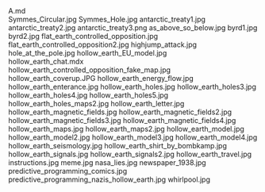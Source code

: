     
<div className="w-full md:max-w-[80rem] float-right italic">
	<MD_A_md />
	A.md
</div>
<PopImage className="sm:float-right clear-right m-auto sm:m-1 sm:ml-4" src={JPG_Symmes_Circular_jpg} alt="Symmes_Circular.jpg">
	Symmes_Circular.jpg
</PopImage>
<PopImage className="sm:float-left clear-left m-auto sm:m-1 sm:mr-4" src={JPG_Symmes_Hole_jpg} alt="Symmes_Hole.jpg">
	Symmes_Hole.jpg
</PopImage>
<PopImage className="sm:float-right clear-right m-auto sm:m-1 sm:ml-4" src={JPG_antarctic_treaty1_jpg} alt="antarctic_treaty1.jpg">
	antarctic_treaty1.jpg
</PopImage>
<PopImage className="sm:float-left clear-left m-auto sm:m-1 sm:mr-4" src={JPG_antarctic_treaty2_jpg} alt="antarctic_treaty2.jpg">
	antarctic_treaty2.jpg
</PopImage>
<PopImage className="sm:float-right clear-right m-auto sm:m-1 sm:ml-4" src={PNG_antarctic_treaty3_png} alt="antarctic_treaty3.png">
	antarctic_treaty3.png
</PopImage>
<PopImage className="sm:float-left clear-left m-auto sm:m-1 sm:mr-4" src={JPG_as_above_so_below_jpg} alt="as_above_so_below.jpg">
	as_above_so_below.jpg
</PopImage>
<PopImage className="sm:float-right clear-right m-auto sm:m-1 sm:ml-4" src={JPG_byrd1_jpg} alt="byrd1.jpg">
	byrd1.jpg
</PopImage>
<PopImage className="sm:float-left clear-left m-auto sm:m-1 sm:mr-4" src={JPG_byrd2_jpg} alt="byrd2.jpg">
	byrd2.jpg
</PopImage>
<PopImage className="sm:float-right clear-right m-auto sm:m-1 sm:ml-4" src={JPG_flat_earth_controlled_opposition_jpg} alt="flat_earth_controlled_opposition.jpg">
	flat_earth_controlled_opposition.jpg
</PopImage>
<PopImage className="sm:float-left clear-left m-auto sm:m-1 sm:mr-4" src={JPG_flat_earth_controlled_opposition2_jpg} alt="flat_earth_controlled_opposition2.jpg">
	flat_earth_controlled_opposition2.jpg
</PopImage>
<PopImage className="sm:float-right clear-right m-auto sm:m-1 sm:ml-4" src={JPG_highjump_attack_jpg} alt="highjump_attack.jpg">
	highjump_attack.jpg
</PopImage>
<PopImage className="sm:float-left clear-left m-auto sm:m-1 sm:mr-4" src={JPG_hole_at_the_pole_jpg} alt="hole_at_the_pole.jpg">
	hole_at_the_pole.jpg
</PopImage>
<PopImage className="sm:float-right clear-right m-auto sm:m-1 sm:ml-4" src={JPG_hollow_earth_EU_model_jpg} alt="hollow_earth_EU_model.jpg">
	hollow_earth_EU_model.jpg
</PopImage>
<div className="w-full md:max-w-[80rem] float-right italic">
	<MDX_hollow_earth_chat_mdx />
	hollow_earth_chat.mdx
</div>
<PopImage className="sm:float-left clear-left m-auto sm:m-1 sm:mr-4" src={JPG_hollow_earth_controlled_opposition_fake_map_jpg} alt="hollow_earth_controlled_opposition_fake_map.jpg">
	hollow_earth_controlled_opposition_fake_map.jpg
</PopImage>
<PopImage className="sm:float-right clear-right m-auto sm:m-1 sm:ml-4" src={JPG_hollow_earth_coverup_JPG} alt="hollow_earth_coverup.JPG">
	hollow_earth_coverup.JPG
</PopImage>
<PopImage className="sm:float-left clear-left m-auto sm:m-1 sm:mr-4" src={JPG_hollow_earth_energy_flow_jpg} alt="hollow_earth_energy_flow.jpg">
	hollow_earth_energy_flow.jpg
</PopImage>
<PopImage className="sm:float-right clear-right m-auto sm:m-1 sm:ml-4" src={JPG_hollow_earth_enterance_jpg} alt="hollow_earth_enterance.jpg">
	hollow_earth_enterance.jpg
</PopImage>
<PopImage className="sm:float-left clear-left m-auto sm:m-1 sm:mr-4" src={JPG_hollow_earth_holes_jpg} alt="hollow_earth_holes.jpg">
	hollow_earth_holes.jpg
</PopImage>
<PopImage className="sm:float-right clear-right m-auto sm:m-1 sm:ml-4" src={JPG_hollow_earth_holes3_jpg} alt="hollow_earth_holes3.jpg">
	hollow_earth_holes3.jpg
</PopImage>
<PopImage className="sm:float-left clear-left m-auto sm:m-1 sm:mr-4" src={JPG_hollow_earth_holes4_jpg} alt="hollow_earth_holes4.jpg">
	hollow_earth_holes4.jpg
</PopImage>
<PopImage className="sm:float-right clear-right m-auto sm:m-1 sm:ml-4" src={JPG_hollow_earth_holes5_jpg} alt="hollow_earth_holes5.jpg">
	hollow_earth_holes5.jpg
</PopImage>
<PopImage className="sm:float-left clear-left m-auto sm:m-1 sm:mr-4" src={JPG_hollow_earth_holes_maps2_jpg} alt="hollow_earth_holes_maps2.jpg">
	hollow_earth_holes_maps2.jpg
</PopImage>
<PopImage className="sm:float-right clear-right m-auto sm:m-1 sm:ml-4" src={JPG_hollow_earth_letter_jpg} alt="hollow_earth_letter.jpg">
	hollow_earth_letter.jpg
</PopImage>
<PopImage className="sm:float-left clear-left m-auto sm:m-1 sm:mr-4" src={JPG_hollow_earth_magnetic_fields_jpg} alt="hollow_earth_magnetic_fields.jpg">
	hollow_earth_magnetic_fields.jpg
</PopImage>
<PopImage className="sm:float-right clear-right m-auto sm:m-1 sm:ml-4" src={JPG_hollow_earth_magnetic_fields2_jpg} alt="hollow_earth_magnetic_fields2.jpg">
	hollow_earth_magnetic_fields2.jpg
</PopImage>
<PopImage className="sm:float-left clear-left m-auto sm:m-1 sm:mr-4" src={JPG_hollow_earth_magnetic_fields3_jpg} alt="hollow_earth_magnetic_fields3.jpg">
	hollow_earth_magnetic_fields3.jpg
</PopImage>
<PopImage className="sm:float-right clear-right m-auto sm:m-1 sm:ml-4" src={JPG_hollow_earth_magnetic_fields4_jpg} alt="hollow_earth_magnetic_fields4.jpg">
	hollow_earth_magnetic_fields4.jpg
</PopImage>
<PopImage className="sm:float-left clear-left m-auto sm:m-1 sm:mr-4" src={JPG_hollow_earth_maps_jpg} alt="hollow_earth_maps.jpg">
	hollow_earth_maps.jpg
</PopImage>
<PopImage className="sm:float-right clear-right m-auto sm:m-1 sm:ml-4" src={JPG_hollow_earth_maps2_jpg} alt="hollow_earth_maps2.jpg">
	hollow_earth_maps2.jpg
</PopImage>
<PopImage className="sm:float-left clear-left m-auto sm:m-1 sm:mr-4" src={JPG_hollow_earth_model_jpg} alt="hollow_earth_model.jpg">
	hollow_earth_model.jpg
</PopImage>
<PopImage className="sm:float-right clear-right m-auto sm:m-1 sm:ml-4" src={JPG_hollow_earth_model2_jpg} alt="hollow_earth_model2.jpg">
	hollow_earth_model2.jpg
</PopImage>
<PopImage className="sm:float-left clear-left m-auto sm:m-1 sm:mr-4" src={JPG_hollow_earth_model3_jpg} alt="hollow_earth_model3.jpg">
	hollow_earth_model3.jpg
</PopImage>
<PopImage className="sm:float-right clear-right m-auto sm:m-1 sm:ml-4" src={JPG_hollow_earth_model4_jpg} alt="hollow_earth_model4.jpg">
	hollow_earth_model4.jpg
</PopImage>
<PopImage className="sm:float-left clear-left m-auto sm:m-1 sm:mr-4" src={JPG_hollow_earth_seismology_jpg} alt="hollow_earth_seismology.jpg">
	hollow_earth_seismology.jpg
</PopImage>
<PopImage className="sm:float-right clear-right m-auto sm:m-1 sm:ml-4" src={JPG_hollow_earth_shirt_by_bombkamp_jpg} alt="hollow_earth_shirt_by_bombkamp.jpg">
	hollow_earth_shirt_by_bombkamp.jpg
</PopImage>
<PopImage className="sm:float-left clear-left m-auto sm:m-1 sm:mr-4" src={JPG_hollow_earth_signals_jpg} alt="hollow_earth_signals.jpg">
	hollow_earth_signals.jpg
</PopImage>
<PopImage className="sm:float-right clear-right m-auto sm:m-1 sm:ml-4" src={JPG_hollow_earth_signals2_jpg} alt="hollow_earth_signals2.jpg">
	hollow_earth_signals2.jpg
</PopImage>
<PopImage className="sm:float-left clear-left m-auto sm:m-1 sm:mr-4" src={JPG_hollow_earth_travel_jpg} alt="hollow_earth_travel.jpg">
	hollow_earth_travel.jpg
</PopImage>
<PopImage className="sm:float-right clear-right m-auto sm:m-1 sm:ml-4" src={JPG_instructions_jpg} alt="instructions.jpg">
	instructions.jpg
</PopImage>
<PopImage className="sm:float-left clear-left m-auto sm:m-1 sm:mr-4" src={JPG_meme_jpg} alt="meme.jpg">
	meme.jpg
</PopImage>
<PopImage className="sm:float-right clear-right m-auto sm:m-1 sm:ml-4" src={JPG_nasa_lies_jpg} alt="nasa_lies.jpg">
	nasa_lies.jpg
</PopImage>
<PopImage className="sm:float-left clear-left m-auto sm:m-1 sm:mr-4" src={JPG_newspaper_1938_jpg} alt="newspaper_1938.jpg">
	newspaper_1938.jpg
</PopImage>
<PopImage className="sm:float-right clear-right m-auto sm:m-1 sm:ml-4" src={JPG_predictive_programming_comics_jpg} alt="predictive_programming_comics.jpg">
	predictive_programming_comics.jpg
</PopImage>
<PopImage className="sm:float-left clear-left m-auto sm:m-1 sm:mr-4" src={JPG_predictive_programming_nazis_hollow_earth_jpg} alt="predictive_programming_nazis_hollow_earth.jpg">
	predictive_programming_nazis_hollow_earth.jpg
</PopImage>
<PopImage className="sm:float-right clear-right m-auto sm:m-1 sm:ml-4" src={JPG_whirlpool_jpg} alt="whirlpool.jpg">
	whirlpool.jpg
</PopImage>
